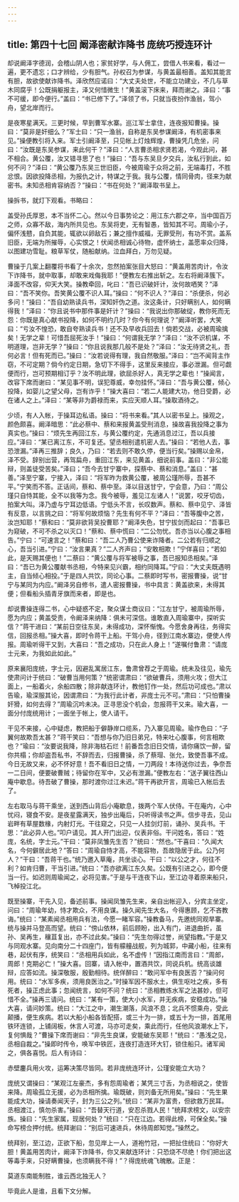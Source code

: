 ```yaml
---
---
---
```

title: 第四十七回 阚泽密献诈降书 庞统巧授连环计
---

却说阚泽字德润，会稽山阴人也；家贫好学，与人佣工，尝借人书来看，看过一遍，更不遗忘；口才辨给，少有胆气。孙权召为参谋，与黄盖最相善。盖知其能言有胆，故欲使献诈降书。泽欣然应诺曰：“大丈夫处世，不能立功建业，不几与草木同腐乎！公既捐躯报主，泽又何惜微生！”黄盖滚下床来，拜而谢之。泽曰：“事不可缓，即今便行。”盖曰：“书已修下了。”泽领了书，只就当夜扮作渔翁，驾小舟，望北岸而行。

是夜寒星满天。三更时候，早到曹军水寨。巡江军士拿住，连夜报知曹操。操曰：“莫非是奸细么？”军士曰：“只一渔翁，自称是东吴参谋阚泽，有机密事来见。”操便教引将入来。军士引阚泽至，只见帐上灯烛辉煌，曹操凭几危坐，问曰：“汝既是东吴参谋，来此何干？”泽曰：“人言曹丞相求贤若渴，今观此问，甚不相合。黄公覆，汝又错寻思了也！”操曰：“吾与东吴旦夕交兵，汝私行到此，如何不问？”泽曰：“黄公覆乃东吴三世旧臣，今被周瑜于众将之前，无端毒打，不胜忿恨。因欲投降丞相，为报仇之计，特谋之于我。我与公覆，情同骨肉，径来为献密书。未知丞相肯容纳否？”操曰：“书在何处？”阚泽取书呈上。

操拆书，就灯下观看。书略曰：

盖受孙氏厚恩，本不当怀二心。然以今日事势论之：用江东六郡之卒，当中国百万之师，众寡不敌，海内所共见也。东吴将吏，无有智愚，皆知其不可。周瑜小子，偏怀浅戆，自负其能，辄欲以卵敌石；兼之擅作威福，无罪受刑，有功不赏。盖系旧臣，无端为所摧辱，心实恨之！伏闻丞相诚心待物，虚怀纳士，盖愿率众归降，以图建功雪耻。粮草军仗，随船献纳。泣血拜白，万勿见疑。

曹操于几案上翻覆将书看了十余次，忽然拍案张目大怒曰：“黄盖用苦肉计，令汝下诈降书，就中取事，却敢来戏侮我耶！”便教左右推出斩之。左右将阚泽簇下。泽面不改容，仰天大笑。操教牵回，叱曰：“吾已识破奸计，汝何故哂笑？”泽曰：“吾不笑你。吾笑黄公覆不识人耳。”操曰：“何不识人？”泽曰：“杀便杀，何必多问！”操曰：“吾自幼熟读兵书，深知奸伪之道。汝这条计，只好瞒别人，如何瞒得我！”泽曰：“你且说书中那件事是奸计？”操曰：“我说出你那破绽，教你死而无怨：你既是真心献书投降，如何不明约几时？你今有何理说？”阚泽听罢，大笑曰：“亏汝不惶恐，敢自夸熟读兵书！还不及早收兵回去！倘若交战，必被周瑜擒矣！无学之辈！可惜吾屈死汝手！”操曰：“何谓我无学？”泽曰：“汝不识机谋，不明道理，岂非无学？”操曰：“你且说我那几般不是处？”泽曰：“汝无待贤之礼，吾何必言！但有死而已。”操曰：“汝若说得有理，我自然敬服。”泽曰：“岂不闻背主作窃，不可定期？倘今约定日期，急切下不得手，这里反来接应，事必泄漏。但可觑便而行，岂可预期相订乎？汝不明此理，欲屈杀好人，真无学之辈也！”操闻言，改容下席而谢曰：“某见事不明，误犯尊威，幸勿挂怀。”泽曰：“吾与黄公覆，倾心投降，如婴儿之望父母，岂有诈乎！”操大喜曰：“若二人能建大功，他日受爵，必在诸人之上。”泽曰：“某等非为爵禄而来，实应天顺人耳。”操取酒待之。

少顷，有人入帐，于操耳边私语。操曰：“将书来看。”其人以密书呈上。操观之，颜色颇喜。阚泽暗思：“此必蔡中、蔡和来报黄盖受刑消息，操故喜我投降之事为真实也。”操曰：“烦先生再回江东，与黄公覆约定，先通消息过江，吾以兵接应。”泽曰：“某已离江东，不可复还。望丞相别遣机密人去。”操曰：“若他人去，事恐泄漏。”泽再三推辞；良久，乃曰：“若去则不敢久停，便当行矣。”操赐以金帛，泽不受。辞别出营，再驾扁舟，重回江东，来见黄盖，细说前事。盖曰：“非公能辩，则盖徒受苦矣。”泽曰；“吾今去甘宁寨中，探蔡中、蔡和消息。”盖曰：“甚善。”泽至宁寨，宁接入，泽曰：“将军昨为救黄公覆，被周公瑾所辱，吾甚不平。”宁笑而不答。正话间，蔡和、蔡中至。泽以目送甘宁，宁会意，乃曰：“周公瑾只自恃其能，全不以我等为念。我今被辱，羞见江左诸人！”说罢，咬牙切齿，拍案大叫。泽乃虚与宁耳边低语。宁低头不言，长叹数声。蔡和、蔡中见宁、泽皆有反意，以言挑之曰：“将军何故烦恼？先生有何不平？”泽曰：“吾等腹中之苦，汝岂知耶！”蔡和曰：“莫非欲背吴投曹耶？”阚泽失色，甘宁拔剑而起曰：“吾事已为窥破，不可不杀之以灭口！”蔡和、蔡中慌曰：“二公勿忧。吾亦当以心腹之事相告。”宁曰：“可速言之！”蔡和曰：“吾二人乃曹公使来诈降者。二公若有归顺之心，吾当引进。”宁曰：“汝言果真？”二人齐声曰；“安敢相欺！”宁佯喜曰；“若如此，是天赐其便也！”二蔡曰：“黄公覆与将军被辱之事，吾已报知丞相矣。”泽曰：“吾已为黄公覆献书丞相，今特来见兴霸，相约同降耳。”宁曰：“大丈夫既遇明主，自当倾心相投。”于是四人共饮，同论心事。二蔡即时写书，密报曹操，说“甘宁与某同为内应。”阚泽另自修书，遣人密报曹操，书中具言：黄盖欲来，未得其便；但看船头插青牙旗而来者，即是也。

却说曹操连得二书，心中疑惑不定，聚众谋士商议曰：“江左甘宁，被周瑜所辱，愿为内应；黄盖受责，令阚泽来纳降：俱未可深信。谁敢直入周瑜寨中，探听实信？”蒋干进曰：“某前日空往东吴，未得成功，深怀惭愧。今愿舍身再往，务得实信，回报丞相。”操大喜，即时令蒋干上船。干驾小舟，径到江南水寨边，便使人传报。周瑜听得干又到，大喜曰：“吾之成功，只在此人身上！”遂嘱付鲁肃：“请庞士元来，为我如此如此。”

原来襄阳庞统，字士元，因避乱寓居江东，鲁肃曾荐之于周瑜。统未及往见，瑜先使肃问计于统曰：“破曹当用何策？”统密谓肃曰：“欲破曹兵，须用火攻；但大江面上，一船着火，余船四散；除非献连环计，教他钉作一处，然后功可成也。”肃以告瑜，瑜深服其论，因谓肃曰：“为我行此计者，非庞士元不可。”肃曰：“只怕曹操奸猾，如何去得？”周瑜沉吟未决。正寻思没个机会，忽报蒋干又来。瑜大喜，一面分付庞统用计；一面坐于帐上，使人请干。

干见不来接，心中疑虑，教把船于僻静岸口缆系，乃入寨见周瑜。瑜作色曰：“子翼何故欺吾太甚？”蒋干笑曰：“吾想与你乃旧日弟兄，特来吐心腹事，何言相欺也？”瑜曰：“汝要说我降，除非海枯石烂！前番吾念旧日交情，请你痛饮一醉，留你共榻；你却盗吾私书，不辞而去，归报曹操，杀了蔡瑁、张允，致使吾事不成。今日无故又来，必不怀好意！吾不看旧日之情，一刀两段！本待送你过去，争奈吾一二日间，便要破曹贼；待留你在军中，又必有泄漏。”便教左右：“送子翼往西山庵中歇息。待吾破了曹操，那时渡你过江未迟。”蒋干再欲开言，周瑜已入帐后去了。

左右取马与蒋干乘坐，送到西山背后小庵歇息，拨两个军人伏侍。干在庵内，心中忧闷，寝食不安。是夜星露满天，独步出庵后，只听得读书之声。信步寻去，见山岩畔有草屋数椽，内射灯光。干往窥之，只见一人挂剑灯前，诵孙、吴兵书。干思：“此必异人也。”叩户请见。其人开门出迎，仪表非俗。干问姓名，答曰：“姓庞，名统，字士元。”干曰：“莫非凤雏先生否？”统曰：“然也。”干喜曰：“久闻大名，今何僻居此地？”答曰：“周瑜自恃才高，不能容物，吾故隐居于此。公乃何人？”干曰：“吾蒋干也。”统乃邀入草庵，共坐谈心。干曰：“以公之才，何往不利？如肯归曹，干当引进。”统曰：“吾亦欲离江东久矣。公既有引进之心，即今便当一行。如迟则周瑜闻之，必将见害。”于是与干连夜下山，至江边寻着原来船只，飞棹投江北。

既至操寨，干先入见，备述前事。操闻凤雏先生来，亲自出帐迎入，分宾主坐定，问曰：“周瑜年幼，恃才欺众，不用良谋。操久闻先生大名，今得惠顾，乞不吝教诲。”统曰：“某素闻丞相用兵有法，今愿一睹军容。”操教备马，先邀统同观旱寨。统与操并马登高而望。统曰：“傍山依林，前后顾盼，出入有门，进退曲折，虽孙、吴再生，穰苴复出，亦不过此矣。”操曰：“先生勿得过誉，尚望指教。”于是又与同观水寨。见向南分二十四座门，皆有艨艟战舰，列为城郭，中藏小船，往来有巷，起伏有序，统笑曰：“丞相用兵如此，名不虚传！”因指江南而言曰：“周郎，周郎！克期必亡！”操大喜。回寨，请入帐中，置酒共饮，同说兵机。统高谈雄辩，应答如流。操深敬服，殷勤相待。统佯醉曰：“敢问军中有良医否？”操问何用。统曰：“水军多疾，须用良医治之。”时操军因不服水土，俱生呕吐之疾，多有死者，操正虑此事；忽闻统言，如何不问？统曰：“丞相教练水军之法甚妙，但可惜不全。”操再三请问。统曰：“某有一策，使大小水军，并无疾病，安稳成功。”操大喜，请问妙策。统曰：“大江之中，潮生潮落，风浪不息；北兵不惯乘舟，受此颠播，便生疾病。若以大船小船各皆配搭，或三十为一排，或五十为一排，首尾用铁环连锁，上铺阔板，休言人可渡，马亦可走矣，乘此而行，任他风浪潮水上下，复何惧哉？”曹操下席而谢曰：“非先生良谋，安能破东吴耶！”统曰：“愚浅之见，丞相自裁之。”操即时传令，唤军中铁匠，连夜打造连环大钉，锁住船只。诸军闻之，俱各喜悦。后人有诗曰：

赤壁鏖兵用火攻，运筹决策尽皆同。若非庞统连环计，公瑾安能立大功？

庞统又谓操曰：“某观江左豪杰，多有怨周瑜者；某凭三寸舌，为丞相说之，使皆来降。周瑜孤立无援，必为丞相所擒。瑜既破，则刘备无所用矣。”操曰：“先生果能成大功，操请奏闻天子，封为三公之列。”统曰：“某非为富贵，但欲救万民耳。丞相渡江，慎勿杀害。”操曰：“吾替天行道，安忍杀戮人民！”统拜求榜文，以安宗族。操曰：“先生家属，现居何处？”统曰：“只在江边。若得此榜，可保全矣。”操命写榜佥押付统。统拜谢曰：“别后可速进兵，休待周郎知觉。”操然之。

统拜别，至江边，正欲下船，忽见岸上一人，道袍竹冠，一把扯住统曰：“你好大胆！黄盖用苦肉计，阚泽下诈降书，你又来献连环计：只恐烧不尽绝！你们把出这等毒手来，只好瞒曹操，也须瞒我不得！”？得庞统魂飞魄散。正是：

莫道东南能制胜，谁云西北独无人？

毕竟此人是谁，且看下文分解。